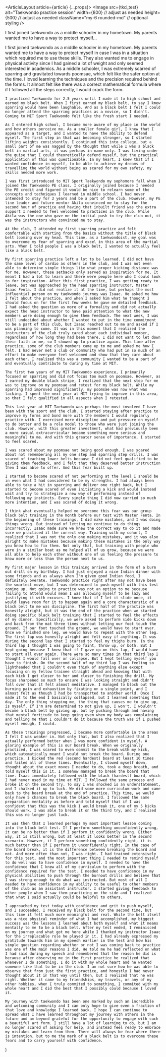 



  <ArticleLayout article={article} {...props}>
    <Image
      src={tkd_test}
      alt="Taekwondo practice session"
      width={800} // adjust as needed
      height={500} // adjust as needed
      className="my-6 rounded-md" // optional styling
    />
    <p>I first joined taekwondo as a middle schooler in my hometown. My parents wanted me to have a way to protect myself...</p>
    I first joined taekwondo as a middle schooler in my hometown. My parents wanted me to have a way to protect myself in case I was in a situation which required me to use these skills. They also wanted me to engage in physical activity since I had gained a lot of weight and only seemed interested in academics. As a middle schooler, I was extremely scarred of sparring and gravitated towards poomsae, which felt like the safer option at the time. I loved learning the techniques and the precision required behind the forms. It almost felt like there was a correct mathematical formula where if I followed all the steps correctly, I would crack the form.
    
    I practiced Taekwondo for 2.5 years until I made it to high school and earned my black belt. When I first earned my black belt, to say I knew sparring would have been laughable. And as a black belt I felt I could no longer attend the sparring practices as a novice, so I didn’t. Coming to MIT Sport Taekwondo felt like the fresh start I needed.
    
    As I entered high school, I became more aware of my place in the world and how others perceive me. As a smaller female girl, I knew that I appeared as a target, and I wanted to have the ability to defend myself. The first step in that was becoming stronger, so I started lifting weights consistently. I continued this into college, but a small part of me was nagged by the thought that while I was a black belt in martial arts, it was perhaps in name only. I was living under the guise that I could theoretically defend myself, but the practical application of this was questionable. In my heart, I knew that if I wanted confidence in myself, to be able to achieve my dreams of travelling the world without being as scared for my own safety, my skills needed more work.
    
    I was first introduced to MIT Sport Taekwondo my sophomore fall when I joined the Taekwondo PE class. I originally joined because I needed the PE credit and figured it would be nice to relearn some of the concepts and techniques I learned in middle school. I had never intended to stay for 3 years and be a part of the club. However, my PE line leader and future mentor Akila convinced me to stay for the second hour of practice and having that inbuilt friend was the extra support I needed to feel welcomed to practices in the club. While Akila was the one who gave me the initial push to try the club out, it was the instructors who convinced me to stay.
    
    At the club, I attended my first sparring practice and felt comfortable with starting from the basics without the title of black belt looming over my head. This time, as a taekwondoist, my goal was to overcome my fear of sparring and excel in this area of the martial arts. When I told people I was a black belt, I wanted to actually feel like a black belt.
    
    My first sparring practice left a lot to be learned. I did not have the same level of cardio as others in the club, and I was not even able to determine simple things like what proper kicking distance was for me. However, these setbacks only served as inspiration for me. It meant I had a lot to learn and there were people here who I could look to for inspiration. After this first practice, I was getting ready to leave, but was approached by the head sparring instructor, Master Isaac Fenta. I did not realize it at the time, but perhaps the most influential person on my taekwondo journey was Isaac. He asked me how I felt about the practice, and when I asked him what he thought I should focus on for the first few weeks he gave me detailed feedback. I had asked the question as more of a formality and did not actually expect the head instructor to have paid attention to what the new members were doing enough to give them feedback. The next week, I was still undecided about whether I wanted to put in the time commitment to be a part of this club, but Isaac reached out to me and asked if I was planning to come. It was in this moment that I realized the instructors of the club truly cared about each individual member, regardless of how long they had been there. I did not want to let down their faith in me, so I showed up to practice again. This time after practice, some of the club members came up to me and asked me how I felt. I had never met a club or community who had put in so much of an effort to make everyone feel welcomed and show that they care about each other. I realized this was a community I wanted to be a part of and eventually contribute to during my time at MIT.
    
    The first two years of my MIT Taekwondo experience, I primarily focused on sparring and did not focus too much on poomsae. However, as I earned my double black stripe, I realized that the next step for me was to improve on my poomsae and retest for my black belt. While my sparring had improved significantly, my poomsae was now what was lacking. I spent the next year at MIT trying to improve in this area, so that I felt qualified in all aspects when I retested.
    
    This last year at MIT Taekwondo was perhaps the most involved I have been with the sport and the club. I started staying after practice to improve my forms and bond more with the members I would regularly practice with. I exercised more discipline and put pressure on myself to do better and be a role model to those who were just joining the club. However, with this greater investment, what had previously been a more casual extracurricular became something more serious and meaningful to me. And with this greater sense of importance, I started to feel scared.
    
    I was scared about my poomsae not being good enough. I was scared about not remembering all my one step and sparring step drills. I was scared of teaching lower belts because I did not feel qualified to be giving them feedback, and I felt that they deserved better instruction then I was able to offer. And this fear built up.
    
    I started to become scared of not performing at the level I should be in even what I had considered to be my strengths. I had always been able to take a hit in sparring and deliver one right back, but I started to become scared of even initiating a kick and would instead wait and try to strategize a new way of performing instead of following my instincts. Every single thing I did now carried so much more intention, and I was scared of doing it wrong.
    
    I think what eventually helped me overcome this fear was our group black belt training in the month before our test with Master Fenta. In the beginning of these trainings, I did make mistakes, and I was doing things wrong. But instead of letting me continue to do things incorrectly, Isaac made sure we knew the correct way to do it and made sure we practiced it the correct way. Training with my cohort, I realized that I was not the only one making mistakes, and it was also alright to make mistakes because making these mistakes is the only way you know how to fix them. Not only that, but training with people who were in a similar boat as me helped all of us grow, because we were all able to help each other without one of us feeling the pressure to know more or less than the person next to us.
    
    My first major lesson in this training arrived in the form of a burn out drill on my birthday. I had just enjoyed a nice Indian dinner with some friends and as always when I'm given good Indian food, I definitely overate. Taekwondo practice right after may not have been the smartest move, but I was determined to push myself with this test coming up. Not going to practice was not an option to me because failing to attend would mean I was allowing myself to be lazy and justifying it with excuses. I knew that if I let it slide once, it would leave room for it to happen again and a core characterstic of a black belt to me was discipline. The first half of the practice was honestly alright, but it was the end of the practice when we started doing specific black belt training that I started to feel the effects of my dinner. Specifically, we were asked to perform side kicks down and back from the mat three times without letting our foot touch the ground. If our foot touched the ground, we would have to start over. Once we finished one leg, we would have to repeat with the other leg. The first lap was honestly alright and felt easy if anything. It was during the second lap that I started to feel my thighs burn. In the third lap I thought I was going to faint, throw up, or both. But I kept going because I knew that if I gave up on this lap, I would have to start all over again. There were so many times in that third lap I thought I would fall over or collapse. But I kept telling myself you have to finish. On the second half of my third lap I was feeling so lightheaded that I couldn't even think of anything else except focusing on my fellow trainee straight ahead and knowing that with each kick I got closer to her and closer to finishing the drill. My focus sharpened so much to ensure I was looking straight and didn't fall over that it felt almost meditative. I managed to block out the burning pain and exhaustion by fixating on a single point, and I almost felt as though I had be transported to another world. Once I made it to the end I basically collapsed, but I learned something that day. The only thing stopping me, the thing that causes me to give up, is myself. If I'm are determined to not give up, I won't. I wouldn't become a black belt by giving up, but by pushing through and having that mental fortitude to keep going even when my body was complaining and telling me that I couldn't do it because the truth was if I pushed myself enough, I could.
    
    As these trainings progressed, I became more comfortable in the areas I felt I was weaker in. Not only that, but I also realized that I actually performed better when I was more confident in myself. A glaring example of this is our board break. When we originally practiced, I was scared to even commit to the break with my kick, which automatically meant I would not break the board. During one practice, I kicked the red (second hardest) board at least 10 times and failed all of these times. Eventually, I slowed myself down, thought about the exact moves I needed to do, took a deep breath, and told myself this is it. I somehow managed to break the board that time. Isaac immediately followed with the black (hardest) board, which I had never used in my time at MIT. I followed the same process and broke it on the second try. To say I was shocked is an understatement, and I chalked it up to luck. We did some more curriculum work and came back to the board break at the end of practice. This time, we would only have 5 chances to break the black board. I followed the same preparation mentality as before and told myself that if I was confident that this was the kick I would break it, one of my 5 kicks should work. I was able to break it on the third try, and I realized this was no longer just luck.
    
    It was then that I learned perhaps my most important lesson coming into the black belt test. If I perform something unconfidently wrong, it can be no better than if I perform it confidently wrong. Either way, it is still wrong, but at least it looks better in the second scenario. However, if I perform something confidently right, it is much better than if I perform it unconfidently right. In the case of the board break, it is the difference between breaking the board and not. And more often than not, I was right. I had trained extensively for this test, and the most important thing I needed to remind myself to do well was to have confidence in myself. I needed to have the confidence that I knew all of my curriculum to perform with the confidence required for the test. I needed to have confidence in my physical abilities to push through the burnout drills and believe that I was strong enough to do what was instructed. But most of all I needed to have confidence in my ability to be useful to other members of the club as an assistant instructor. I started giving feedback to other people when I saw them practicing on the side and I realized that what I said actually could be helpful to others.
    
    I approached my test today with confidence and grit to push myself, and I succeeded. I received my black belt for the second time, but this time it felt much more meaningful and real. While the belt itself was a nice physical reminder of what I had accomplished, my biggest success was the lessons I learned about both myself and what it means mentally to me to be a black belt. After my test ended, I reminisced on my journey and what got me here while I thanked my instructor Isaac for the irreplacable role he played in it. I had already expressed my gratitude towards him in my speech earlier in the test and how his simple question regarding whether or not I was coming back to practice was one of the main reasons I did. He told me he had reflected on what I had said during my speech and remembered that the reason he did is because after observing me in the first practice he realized that whenever I do something, I do it with my whole heart and he wanted someone like that to be in the club. I am not sure how he was able to observe that from just the first practice, and honestly I had never thought about it in that way until then, but I realized that he was right. Whether it came to my friendships, my travels, or any of my other hobbies, when I truly commited to something, I commited with my whole heart and I did the best that I possibly could because I loved it.
    
    My journey with taekwondo has been one marked by such an incredible and welcoming community and I can only hope to give even a fraction of that love and knowledge I learned back. I hope I can continue to spread what I have learned throughout my journey with others in the future and am beyond grateful for the opportunity to engage with such a beautiful art form. I still have a lot of learning to do, but I am no longer scared of asking for help, and instead feel ready to embrace my mistakes and learn from them. There will always be fear where there is intention, but to me the mark of a black belt is to overcome these fears and to carry yourself with confidence.

  </ArticleLayout>
)
